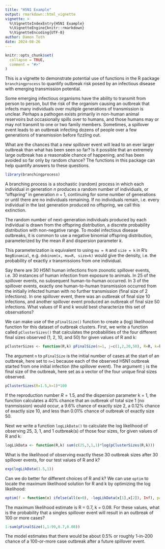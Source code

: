 ```yaml
---
title: "H5N1 Example"
output: rmarkdown::html_vignette
vignette: >
  %\VignetteIndexEntry{H5N1 Example}
  %\VignetteEngine{knitr::rmarkdown}
  %\VignetteEncoding{UTF-8}
author: Damon Toth
date: 2024-08-26
---
```


```r
knitr::opts_chunk$set(
  collapse = TRUE,
  comment = "#>"
)
```
This is a vignette to demonstrate potential use of functions in the R package `branchingprocess` to quantify outbreak risk posed by an infectious disease with emerging transmission potential.

Some emerging infectious organisms have the ability to transmit from person to person, but the risk of the organism causing an outbreak that infects many individuals over multiple generations of transmission is unclear. Perhaps a pathogen exists primarily in non-human animal reservoirs but occasionally spills over to humans, and those humans may or may not transmit to one or two family members. Sometimes, a spillover event leads to an outbreak infecting dozens of people over a few generations of transmission before fizzling out.

What are the chances that a new spillover event will lead to an ever larger outbreak than what has been seen so far? Is it possible that an extremely large outbreak has a reasonable chance of happening, and has been avoided so far only by random chance? The functions in this package can help quantify answers to these questions.

```r
library(branchingprocess)
```
A branching process is a stochastic (random) process in which each individual in generation $n$ produces a random number of individuals, or "offspring" in generation $n+1$, continuing for some number of generations or until there are no individuals remaining. If no individuals remain, i.e. every individual in the last generation produced no offspring, we call this extinction.

The random number of next-generation individuals produced by each individual is drawn from the offspring distribution, a discrete probability distribution with non-negative range. To model infectious disease outbreaks, it is common to use a negative binomial offspring distribution, parameterized by the mean $R$ and dispersion parameter $k$. 

This parameterization is equivalent to using `mu = R` and `size = k` in R's `NegBinomial`, e.g. `dnbinom(x, mu=R, size=k)` would give the density, i.e. the probability of exactly $x$ transmissions from one individual.



Say there are 30 H5N1 human infections from zoonotic spillover events, i.e. 30 instances of human infection from exposure to animals. In 25 of the spillover events, no subsequent human-to-human occurred. In 3 of the spillover events, exactly one human-to-human transmission occurred from the initially infected human with no further transmission (final size of 2 infections). In one spillover event, there was an outbreak of final size 10 infections, and another spillover event produced an outbreak of final size 50 infections. What values of R and k would best characterize this set of observations?

We can make use of the `pFinalSize()` function to create a (log) likelihood function for this dataset of outbreak clusters. First, we write a function called `pClusterSizes()` that calculates the probabilities of the four different final sizes observed (1, 2, 10, and 50) for given values of R and k:

```r
pClusterSizes <- function(R,k) pFinalSize(n=1, j=c(1,2,20,50), R=R, k=k)
```

The argument `n` to `pFinalSize` is the initial number of cases at the start of an outbreak, here set to `n=1` because each of the observed H5N1 outbreak started from one initial infection (the spillover event). The argument `j` is the final size of the outbreak, here set as a vector of the four unique final sizes observed.

```r
pClusterSizes(R=1.5,k=1)*100
```
If the reproduction number $R = 1.5$, and the dispersion parameter k = 1, the function calculates a 40% chance that an outbreak of total size 1 (no tranmsission) would occur, a 9.6% chance of exactly size 2, a 0.12% chance of exactly size 10, and less than 0.01% chance of outbreak of exactly size 50. 

Next we write a function `logLikData()` to calculate the log likelihood of observing 25, 3, 1, and 1 outbreak(s) of those four sizes, for given values of R and k:

```r
logLikData <- function(R,k) sum(c(25,3,1,1)*log(pClusterSizes(R,k)))
```
What is the likelihood of observing exactly these 30 outbreak sizes after 30 spillover events, for our test values of R and k?
```r
exp(logLikData(1.5,1))
```

Can we do better for different choices of R and k? We can use `optim` to locate the maximum likelihood solution for R and k by optimizing the log likelihood:

```r
optim(f = function(x) ifelse(all(x>0), -logLikData(x[1],x[2]), Inf), par = c(R=1,k=1))$par
```

The maximum likelihood estimate is R = 0.7, k = 0.08. For these values, what is the probability that a singles spillover event will result in an outbreak of 100 or more cases?

```r
1-sum(pFinalSize(1,1:99,0.7,0.08))
```
The model estimates that there would be about 0.5% or roughly 1-in-200 chance of a 100-or-more case outbreak after a future spillover event.
